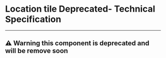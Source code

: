 
<Meta title="UI Components/Tile/Location Tile [deprecated]/Specifications" />

# Location tile Deprecated- Technical Specification
----
<h2 style={{ color: 'red' }}>
⚠ Warning this component is deprecated and will be remove soon
</h2>

<SpecificationsLocationTile />
